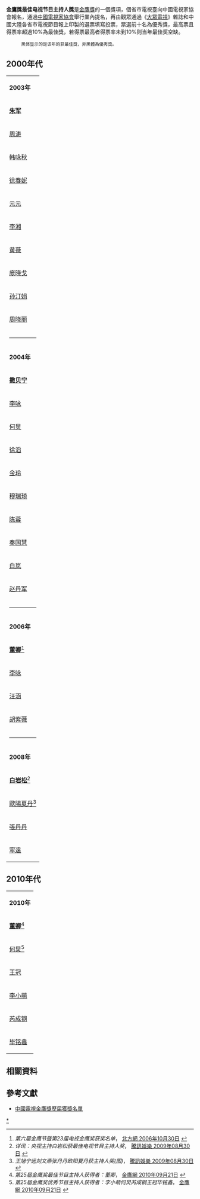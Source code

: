 
'''金鷹獎最佳电视节目主持人獎'''是[[金鷹獎|金鷹獎]]的一個獎項，個省市電視臺向中國電視家協會報名，通過[[中國電視家協會|中國電視家協會]]舉行業內提名，再由觀眾通過《[[大眾電視|大眾電視]]》雜誌和中國大陸各省市電視節目報上印製的選票填寫投票，票選前十名為優秀獎，最高票且得票率超過10%為最佳獎，若得票最高者得票率未到10%则当年最佳奖空缺。

:<small>黑体显示的是该年的获最佳獎，非黑體為優秀獎。</small>

== 2000年代 ==
{| cellspacing="0" cellpadding="3" border="0" width="100%"
|-
|'''2003年'''
|-
| '''[[朱军|朱军]]''' || '''《[[艺术人生|艺术人生]]》[[中国中央电视台|中央电视台]]'''
|-
| [[周涛|周涛]] || 中央电视台
|-
| [[韩咏秋|韩咏秋]] || 重庆电视台
|-
| [[徐春妮|徐春妮]] || 北京电视台
|-
| [[元元|元元]] || 北京电视台
|-
| [[李湘_(主持人)|李湘]] || 湖南电视台
|-
| [[黄薇|黄薇]] || 中央电视台
|-
| [[庞晓戈|庞晓戈]] || 河南电视台
|-
| [[孙汀娟|孙汀娟]] || 湖北电视台
|-
| [[周晓丽|周晓丽]] || 河北电视台 
|-
|colspan="1"|<hr>
|-
|'''2004年'''
|-
| '''[[撒贝宁|撒贝宁]]''' || '''《[[今日说法|今日说法]]》[[中国中央电视台|中央电视台]]'''
|-
| [[李咏|李咏]] || 《[[幸运52|幸运52]]》中央电视台
|-
| [[何炅|何炅]] || 《[[快乐大本营|快乐大本营]]》湖南电视台
|-
| [[徐滔|徐滔]] || 北京电视台
|-
| [[金玲|金玲]] || 广东电视台
|-
| [[穆瑞琦|穆瑞琦]] || 四川电视台
|-
| [[陈蓉|陈蓉]] || 上海东方电视台
|-
| [[秦国慧|秦国慧]] || 湖北电视台
|-
| [[白岚|白岚]] || 河北电视台
|-
| [[赵丹军|赵丹军]] || 江苏电视台 
|-
|colspan="1"|<hr>
|-
|'''2006年'''
|-
| '''[[董卿|董卿]]'''<ref>''第六届金鹰节暨第23届电视金鹰奖获奖名单''， [http://ent.enorth.com.cn/system/2006/10/30/001446855.shtml 北方網 2006年10月30日] {{Wayback|url=http://ent.enorth.com.cn/system/2006/10/30/001446855.shtml |date=20070313231504 }}</ref> || '''《歡樂中國行》[[中国中央电视台|中央电视台]]'''
|-
| [[李咏|李咏]] || 《[[幸運52|幸運52]]》中央電視臺
|-
| [[汪涵|汪涵]] || 湖南衛視
|-
| [[胡紫薇|胡紫薇]] || 北京電視臺
|-
|colspan="1"|<hr>
|-
|'''2008年'''
|-
| '''[[白岩松|白岩松]]'''<ref>''详讯：央视主持白岩松获最佳电视节目主持人奖''， [http://ent.qq.com/a/20080830/000099.htm 騰訊娛樂 2009年08月30日] {{Wayback|url=http://ent.qq.com/a/20080830/000099.htm |date=20080926132416 }}</ref>
 || '''《[[中國週刊|中國週刊]]》[[中国中央电视台|中央电视台]]'''
|-
| [[歐陽夏丹|歐陽夏丹]]<ref>''王旭宁远刘文燕张丹丹欧阳夏丹获主持人奖(图)''， [http://ent.qq.com/a/20080830/000144.htm 騰訊娛樂 2009年08月30日] {{Wayback|url=http://ent.qq.com/a/20080830/000144.htm |date=20080923020143 }}</ref>
 || 《全球資訊榜》中央电视台
|-
| [[張丹丹|張丹丹]] || 《說出你的故事》湖南衛視
|-
| [[寧遠|寧遠]] || 《寧願時間》四川電視臺 
|}

== 2010年代 ==
{| cellspacing="0" cellpadding="3" border="0" width="100%"
|-
|'''2010年'''
|-
| '''[[董卿|董卿]]'''<ref>''第25届金鹰奖最佳节目主持人获得者：董卿''， [http://ent.hunantv.com/z/20100921/767168.html 金鷹網 2010年09月21日] {{Wayback|url=http://ent.hunantv.com/z/20100921/767168.html |date=20100926190531 }}</ref>
 || '''《歡樂中國行》[[中国中央电视台|中央电视台]]'''
|-
| [[何炅|何炅]]<ref>''第25届金鹰奖优秀节目主持人获得者：李小萌何炅芮成钢王冠毕铭鑫''， [http://ent.hunantv.com/z/20100921/767162.html 金鷹網 2010年09月21日] {{Wayback|url=http://ent.hunantv.com/z/20100921/767162.html |date=20120513030445 }}</ref>
 || 《快樂大本營》湖南卫视
|-
| [[王冠|王冠]] || 《舞林大會》上海東方衛視
|-
| [[李小萌_(主持人)|李小萌]] || 《[[東方時空|東方時空]]》中央电视台
|-
| [[芮成钢|芮成钢]] || 《經濟半小時》中央电视台
|-
| [[毕铭鑫|毕铭鑫]] || 《鄉村大世界》中央电视台
|}

==相關資料==
<references/>

== 參考文獻 ==
* [http://yule.sohu.com/20080825/n259196729_3.shtml 中國電視金鷹獎歷届獲獎名單]{{Wayback|url=http://yule.sohu.com/20080825/n259196729_3.shtml |date=20141216222031 }}

{{中国电视金鹰奖最佳电视节目主持人}}
{{中國電視金鷹獎獎項}}

[[Category:中国电视金鹰奖最佳电视节目主持人|*]]